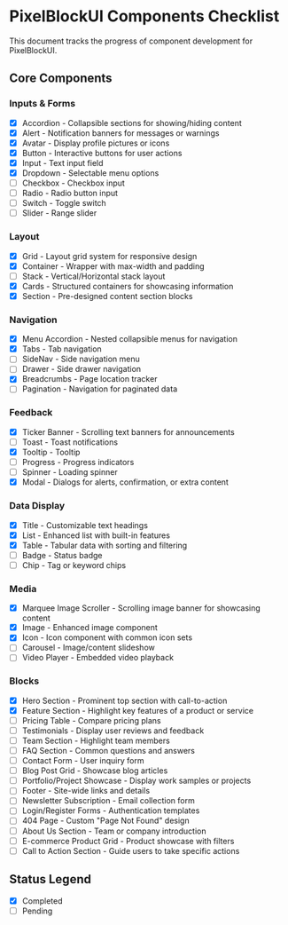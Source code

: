 # PixelBlockUI Components Checklist

This document tracks the progress of component development for PixelBlockUI.

## Core Components

### Inputs & Forms
- [x] Accordion - Collapsible sections for showing/hiding content
- [x] Alert - Notification banners for messages or warnings
- [x] Avatar - Display profile pictures or icons
- [x] Button - Interactive buttons for user actions
- [x] Input - Text input field
- [x] Dropdown - Selectable menu options
- [ ] Checkbox - Checkbox input
- [ ] Radio - Radio button input
- [ ] Switch - Toggle switch
- [ ] Slider - Range slider

### Layout
- [x] Grid - Layout grid system for responsive design
- [x] Container - Wrapper with max-width and padding
- [ ] Stack - Vertical/Horizontal stack layout
- [x] Cards - Structured containers for showcasing information
- [x] Section - Pre-designed content section blocks

### Navigation
- [x] Menu Accordion - Nested collapsible menus for navigation
- [x] Tabs - Tab navigation
- [ ] SideNav - Side navigation menu
- [ ] Drawer - Side drawer navigation
- [x] Breadcrumbs - Page location tracker
- [ ] Pagination - Navigation for paginated data

### Feedback
- [x] Ticker Banner - Scrolling text banners for announcements
- [ ] Toast - Toast notifications
- [x] Tooltip - Tooltip
- [ ] Progress - Progress indicators
- [ ] Spinner - Loading spinner
- [X] Modal - Dialogs for alerts, confirmation, or extra content

### Data Display
- [x] Title - Customizable text headings
- [x] List - Enhanced list with built-in features
- [x] Table - Tabular data with sorting and filtering
- [ ] Badge - Status badge
- [ ] Chip - Tag or keyword chips

### Media
- [x] Marquee Image Scroller - Scrolling image banner for showcasing content
- [x] Image - Enhanced image component
- [x] Icon - Icon component with common icon sets
- [ ] Carousel - Image/content slideshow
- [ ] Video Player - Embedded video playback

### Blocks

- [x] Hero Section - Prominent top section with call-to-action
- [x] Feature Section - Highlight key features of a product or service
- [ ] Pricing Table - Compare pricing plans
- [ ] Testimonials - Display user reviews and feedback
- [ ] Team Section - Highlight team members
- [ ] FAQ Section - Common questions and answers
- [ ] Contact Form - User inquiry form
- [ ] Blog Post Grid - Showcase blog articles
- [ ] Portfolio/Project Showcase - Display work samples or projects
- [ ] Footer - Site-wide links and details
- [ ] Newsletter Subscription - Email collection form
- [ ] Login/Register Forms - Authentication templates
- [ ] 404 Page - Custom "Page Not Found" design
- [ ] About Us Section - Team or company introduction
- [ ] E-commerce Product Grid - Product showcase with filters
- [ ] Call to Action Section - Guide users to take specific actions

## Status Legend
- [x] Completed
- [ ] Pending

